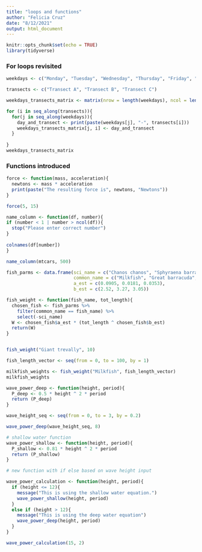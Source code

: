 ```yaml
---
title: "loops and functions"
author: "Felicia Cruz"
date: "8/12/2021"
output: html_document
---
```


```r
knitr::opts_chunk$set(echo = TRUE)
library(tidyverse)
```

### For loops revisited 
```r
weekdays <- c("Monday", "Tuesday", "Wednesday", "Thursday", "Friday", "Saturday", "Sunday")

transects <- c("Transect A", "Transect B", "Transect C")

weekdays_transects_matrix <- matrix(nrow = length(weekdays), ncol = length(transects))

for (i in seq_along(transects)){
  for(j in seq_along(weekdays)){
    day_and_transect <- print(paste(weekdays[j], "-", transects[i]))
    weekdays_transects_matrix[j, i] <- day_and_transect
  }
  
}
weekdays_transects_matrix
```

### Functions introduced
```r
force <- function(mass, acceleration){
  newtons <- mass * acceleration
  print(paste("The resulting force is", newtons, "Newtons"))
}

force(5, 15)
```

```r
name_column <- function(df, number){
if (number < 1 | number > ncol(df)){
  stop("Please enter correct number")
}
  
colnames(df[number])
}

name_column(mtcars, 500)
```

```r
fish_parms <- data.frame(sci_name = c("Chanos chanos", "Sphyraena barracuda", "Caranx ignobilis"), 
                         common_name = c("Milkfish", "Great barracuda", "Giant trevally"),
                         a_est = c(0.0905, 0.0181, 0.0353),
                         b_est = c(2.52, 3.27, 3.05))

fish_weight <- function(fish_name, tot_length){
  chosen_fish <- fish_parms %>% 
    filter(common_name == fish_name) %>% 
    select(-sci_name)
  W <- chosen_fish$a_est * (tot_length ^ chosen_fish$b_est)
  return(W)
}


fish_weight("Giant trevally", 10)

fish_length_vector <- seq(from = 0, to = 100, by = 1)

milkfish_weights <- fish_weight("Milkfish", fish_length_vector)
milkfish_weights
```

```r
wave_power_deep <- function(height, period){
  P_deep <- 0.5 * height ^ 2 * period
  return (P_deep)
}

wave_height_seq <- seq(from = 0, to = 3, by = 0.2)

wave_power_deep(wave_height_seq, 8)
```

```r
# shallow water function
wave_power_shallow <- function(height, period){
  P_shallow <- 0.81 * height ^ 2 * period
  return (P_shallow)
}

# new function with if else based on wave height input 

wave_power_calculation <- function(height, period){
  if (height <= 12){
    message("This is using the shallow water equation.")
    wave_power_shallow(height, period)
  }
  else if (height > 12){
    message("This is using the deep water equation")
    wave_power_deep(height, period)
  }
}

wave_power_calculation(15, 2)
```

